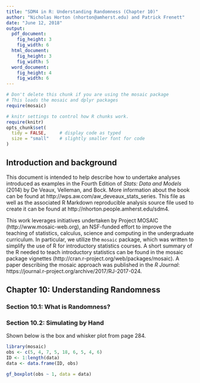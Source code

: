 ```yaml
---
title: "SDM4 in R: Understanding Randomness (Chapter 10)"
author: "Nicholas Horton (nhorton@amherst.edu) and Patrick Frenett"
date: "June 12, 2018"
output: 
  pdf_document:
    fig_height: 3
    fig_width: 6
  html_document:
    fig_height: 3
    fig_width: 5
  word_document:
    fig_height: 4
    fig_width: 6
---
```



```r
# Don't delete this chunk if you are using the mosaic package
# This loads the mosaic and dplyr packages
require(mosaic)
```

```r
# knitr settings to control how R chunks work.
require(knitr)
opts_chunk$set(
  tidy = FALSE,     # display code as typed
  size = "small"    # slightly smaller font for code
)
```

## Introduction and background 

This document is intended to help describe how to undertake analyses introduced 
as examples in the Fourth Edition of *Stats: Data and Models* (2014) by De Veaux, Velleman, and Bock.
More information about the book can be found at http://wps.aw.com/aw_deveaux_stats_series.  This
file as well as the associated R Markdown reproducible analysis source file used to create it can be found at http://nhorton.people.amherst.edu/sdm4.

This work leverages initiatives undertaken by Project MOSAIC (http://www.mosaic-web.org), an NSF-funded effort to improve the teaching of statistics, calculus, science and computing in the undergraduate curriculum. In particular, we utilize the `mosaic` package, which was written to simplify the use of R for introductory statistics courses. A short summary of the R needed to teach introductory statistics can be found in the mosaic package vignettes (http://cran.r-project.org/web/packages/mosaic).
A paper describing the mosaic approach was published in the *R Journal*: https://journal.r-project.org/archive/2017/RJ-2017-024.

## Chapter 10: Understanding Randomness

### Section 10.1: What is Randomness? 

### Section 10.2: Simulating by Hand

Shown below is the box and whisker plot from page 284.

```r
library(mosaic)
obs <- c(5, 4, 7, 5, 18, 6, 5, 4, 6) 
ID <- 1:length(data)
data <- data.frame(ID, obs)

gf_boxplot(obs ~ 1, data = data)
```
